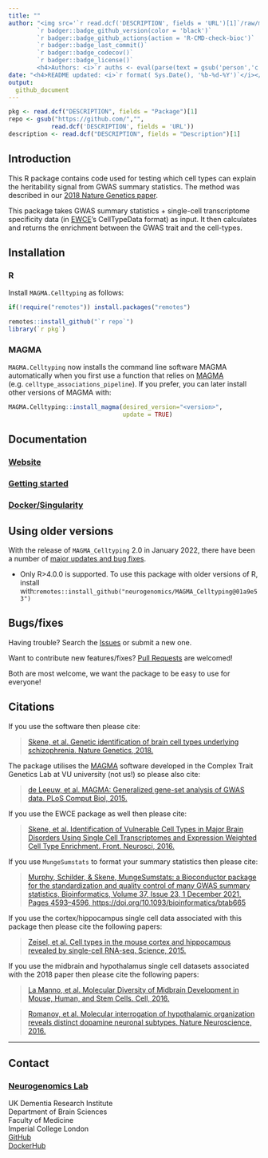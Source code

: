 ```yaml
---
title: ""  
author: "<img src='`r read.dcf('DESCRIPTION', fields = 'URL')[1]`/raw/master/inst/hex/hex.png' height='300'><br><br>
        `r badger::badge_github_version(color = 'black')` 
        `r badger::badge_github_actions(action = 'R-CMD-check-bioc')`
        `r badger::badge_last_commit()`
        `r badger::badge_codecov()` 
        `r badger::badge_license()` 
        <h4>Authors: <i>`r auths <- eval(parse(text = gsub('person','c',read.dcf('DESCRIPTION', fields = 'Authors@R'))));paste(auths[names(auths)=='given'],auths[names(auths)=='family'], collapse = ', ')`</i></h4>"
date: "<h4>README updated: <i>`r format( Sys.Date(), '%b-%d-%Y')`</i></h4>"
output:
  github_document
---
```


```r
pkg <- read.dcf("DESCRIPTION", fields = "Package")[1]
repo <- gsub("https://github.com/","",
            read.dcf('DESCRIPTION', fields = 'URL')) 
description <- read.dcf("DESCRIPTION", fields = "Description")[1]
```

## Introduction

This R package contains code used for testing which cell types can explain the heritability signal from GWAS summary statistics. The method was described in our [2018 Nature Genetics paper](https://www.nature.com/articles/s41588-018-0129-5). 

This package takes GWAS summary statistics + single-cell transcriptome specificity data (in [EWCE](https://github.com/NathanSkene/EWCE)'s CellTypeData format) as input. It then calculates and returns the enrichment between the GWAS trait and the cell-types. 

## Installation

### R

Install `MAGMA.Celltyping` as follows:

```R
if(!require("remotes")) install.packages("remotes")

remotes::install_github("`r repo`")
library(`r pkg`)
```

### MAGMA 

`MAGMA.Celltyping` now installs the command line software MAGMA automatically
when you first use a function that relies on [MAGMA](https://ctg.cncr.nl/software/magma) (e.g. `celltype_associations_pipeline`). 
If you prefer, you can later install other versions of MAGMA with:

```R
MAGMA.Celltyping::install_magma(desired_version="<version>",
                                update = TRUE)
```  

## Documentation 

### [Website](https://neurogenomics.github.io/MAGMA_Celltyping/)

### [Getting started](https://neurogenomics.github.io/MAGMA_Celltyping/articles/MAGMA.Celltyping.html)

### [Docker/Singularity](https://neurogenomics.github.io/MAGMA_Celltyping/articles/docker)


## Using older versions

With the release of `MAGMA_Celltyping` 2.0 in January 2022, there have been a number of [major updates and bug fixes](https://github.com/neurogenomics/MAGMA_Celltyping/pull/93). 

- Only R>4.0.0 is supported. To use this package with older versions of R, install with:`remotes::install_github("neurogenomics/MAGMA_Celltyping@01a9e53")` 

## Bugs/fixes

Having trouble? Search the [Issues](https://github.com/neurogenomics/MAGMA_Celltyping/issues) 
or submit a new one.

Want to contribute new features/fixes? [Pull Requests](https://github.com/neurogenomics/MAGMA_Celltyping/pulls) are welcomed!

Both are most welcome, we want the package to be easy to use for everyone!

## Citations

If you use the software then please cite:  

> [Skene, et al. Genetic identification of brain cell types underlying schizophrenia. Nature Genetics, 2018.](https://www.nature.com/articles/s41588-018-0129-5)

The package utilises the [MAGMA](https://ctg.cncr.nl/software/magma) software developed in the Complex Trait Genetics Lab at VU university (not us!) so please also cite:  

> [de Leeuw, et al. MAGMA: Generalized gene-set analysis of GWAS data. PLoS Comput Biol, 2015.](https://journals.plos.org/ploscompbiol/article?id=10.1371%2Fjournal.pcbi.1004219)

If you use the EWCE package as well then please cite:  

> [Skene, et al. Identification of Vulnerable Cell Types in Major Brain Disorders Using Single Cell Transcriptomes and Expression Weighted Cell Type Enrichment. Front. Neurosci, 2016.](https://www.frontiersin.org/articles/10.3389/fnins.2016.00016/full)

If you use `MungeSumstats` to format your summary statistics then please cite:

> [Murphy, Schilder, & Skene, MungeSumstats: a Bioconductor package for the standardization and quality control of many GWAS summary statistics, Bioinformatics, Volume 37, Issue 23, 1 December 2021, Pages 4593–4596, https://doi.org/10.1093/bioinformatics/btab665](https://doi.org/10.1093/bioinformatics/btab665)  

If you use the cortex/hippocampus single cell data associated with this package then please cite the following papers:

> [Zeisel, et al. Cell types in the mouse cortex and hippocampus revealed by single-cell RNA-seq. Science, 2015.](https://doi.org/10.1126/science.aaa1934)

If you use the midbrain and hypothalamus single cell datasets associated with the 2018 paper then please cite the following papers:

> [La Manno, et al. Molecular Diversity of Midbrain Development in Mouse, Human, and Stem Cells. Cell, 2016.](https://doi.org/10.1016/j.cell.2016.09.027)

> [Romanov, et al. Molecular interrogation of hypothalamic organization reveals distinct dopamine neuronal subtypes. Nature Neuroscience, 2016.](https://doi.org/10.1038/nn.4462)

<hr>

## Contact
 
### [Neurogenomics Lab](https://www.neurogenomics.co.uk/)

UK Dementia Research Institute  
Department of Brain Sciences  
Faculty of Medicine  
Imperial College London   
[GitHub](https://github.com/neurogenomics)  
[DockerHub](https://hub.docker.com/orgs/neurogenomicslab)  

<br>



